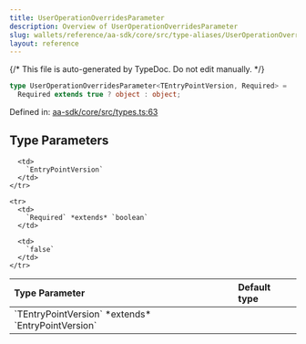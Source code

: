 ```yaml
---
title: UserOperationOverridesParameter
description: Overview of UserOperationOverridesParameter
slug: wallets/reference/aa-sdk/core/src/type-aliases/UserOperationOverridesParameter
layout: reference
---
```


{/* This file is auto-generated by TypeDoc. Do not edit manually. */}

```ts
type UserOperationOverridesParameter<TEntryPointVersion, Required> =
  Required extends true ? object : object;
```

Defined in: [aa-sdk/core/src/types.ts:63](https://github.com/alchemyplatform/aa-sdk/blob/9df5be8c23af4e472bcb503c17766b16da0ad87d/aa-sdk/core/src/types.ts#L63)

## Type Parameters

<table>
  <thead>
    <tr>
      <th align="left">Type Parameter</th>
      <th align="left">Default type</th>
    </tr>
  </thead>

  <tbody>
    <tr>
      <td>
        `TEntryPointVersion` *extends* `EntryPointVersion`
      </td>

      <td>
        `EntryPointVersion`
      </td>
    </tr>

    <tr>
      <td>
        `Required` *extends* `boolean`
      </td>

      <td>
        `false`
      </td>
    </tr>

  </tbody>
</table>
